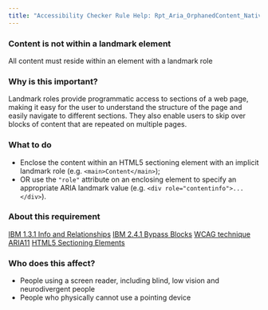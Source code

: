 ```yaml
---
title: "Accessibility Checker Rule Help: Rpt_Aria_OrphanedContent_Native_Host_Sematics"
---
```


<div className="toolHelp">
<Row>
<Column colLg={16} colMd={8} colSm={4} className="toolHead">

### Content is not within a landmark element

<div id="locLevel"></div>

All content must reside within an element with a landmark role

</Column>
</Row>
<Row>
<Column colLg={11} colMd={5} colSm={4} className="toolMain">

### Why is this important?

Landmark roles provide programmatic access to sections of a web page, making it easy for the user to understand the structure of the page and easily navigate to different sections. They also enable users to skip over blocks of content that are repeated on multiple pages.

<div id="locSnippet"></div>

### What to do

* Enclose the content within an HTML5 sectioning element with an implicit landmark role (e.g. `<main>Content</main>`);
* OR use the `"role"` attribute on an enclosing element to specify an appropriate ARIA landmark value (e.g. `<div role="contentinfo">...</div>`).

</Column>
<Column colLg={5} colMd={3} colSm={4} className="toolLeft">

### About this requirement

[IBM 1.3.1 Info and Relationships](https://www.ibm.com/able/requirements/requirements/#1_3_1)
[IBM 2.4.1 Bypass Blocks](https://www.ibm.com/able/requirements/requirements/#2_4_1)
[WCAG technique ARIA11](https://www.w3.org/WAI/WCAG21/Techniques/aria/ARIA11)
[HTML5 Sectioning Elements](https://w3c.github.io/aria-practices/examples/landmarks/HTML5.html)

### Who does this affect?

* People using a screen reader, including blind, low vision and neurodivergent people
* People who physically cannot use a pointing device

</Column>
</Row>
</div>

